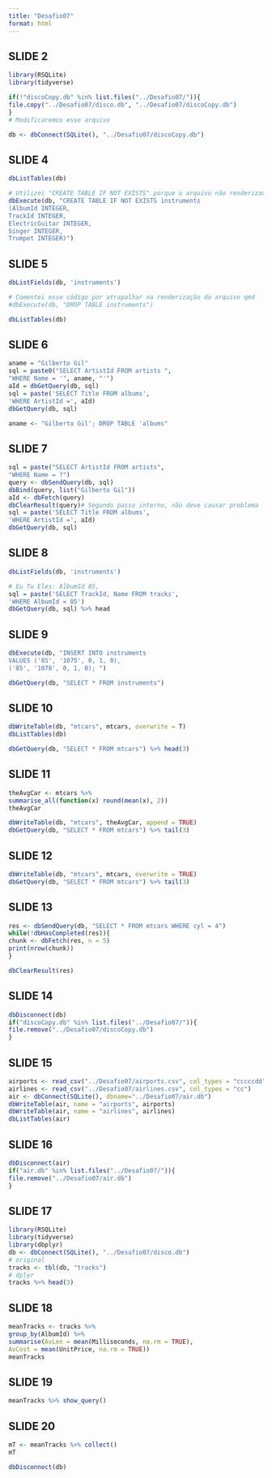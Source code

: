 ---
title: "Desafio07"
format: html
---
## SLIDE 2 ##
```{r}
library(RSQLite)
library(tidyverse)
```

```{r}
if(!"discoCopy.db" %in% list.files("../Desafio07/")){
file.copy("../Desafio07/disco.db", "../Desafio07/discoCopy.db")
}
# Modificaremos esse arquivo
```

```{r}
db <- dbConnect(SQLite(), "../Desafio07/discoCopy.db")
```

## SLIDE 4 ##

```{r}
dbListTables(db)
```

```{r}
# Utilizei "CREATE TABLE IF NOT EXISTS" porque o arquivo não renderizava pela tabela já existir.
dbExecute(db, "CREATE TABLE IF NOT EXISTS instruments
(AlbumId INTEGER,
TrackId INTEGER,
ElectricGuitar INTEGER,
Singer INTEGER,
Trumpet INTEGER)")
```

## SLIDE 5 ##

```{r}
dbListFields(db, 'instruments')
```

```{r}
# Comentei esse código por atrapalhar na renderização do arquivo qmd
#dbExecute(db, "DROP TABLE instruments")
```

```{r}
dbListTables(db)
```

## SLIDE 6 ##

```{r}
aname = "Gilberto Gil"
sql = paste0("SELECT ArtistId FROM artists ",
"WHERE Name = '", aname, "'")
aId = dbGetQuery(db, sql)
sql = paste('SELECT Title FROM albums',
'WHERE ArtistId =', aId)
dbGetQuery(db, sql)
```

```{r}
aname <- "Gilberto Gil'; DROP TABLE 'albums"
```

## SLIDE 7 ##

```{r}
sql = paste("SELECT ArtistId FROM artists",
"WHERE Name = ?")
query <- dbSendQuery(db, sql)
dbBind(query, list("Gilberto Gil"))
aId <- dbFetch(query)
dbClearResult(query)# Segundo passo interno, não deve causar problema
sql = paste('SELECT Title FROM albums',
'WHERE ArtistId =', aId)
dbGetQuery(db, sql)
```

## SLIDE 8 ##

```{r}
dbListFields(db, 'instruments')
```

```{r}
# Eu Tu Eles: AlbumId 85,
sql = paste('SELECT TrackId, Name FROM tracks',
'WHERE AlbumId = 85')
dbGetQuery(db, sql) %>% head
```

## SLIDE 9 ##

```{r}
dbExecute(db, "INSERT INTO instruments
VALUES ('85', '1075', 0, 1, 0),
('85', '1078', 0, 1, 0); ")
```

```{r}
dbGetQuery(db, "SELECT * FROM instruments")
```

## SLIDE 10 ##

```{r}
dbWriteTable(db, "mtcars", mtcars, overwrite = T)
dbListTables(db)
```

```{r}
dbGetQuery(db, "SELECT * FROM mtcars") %>% head(3)
```

## SLIDE 11 ##

```{r}
theAvgCar <- mtcars %>%
summarise_all(function(x) round(mean(x), 2))
theAvgCar
```

```{r}
dbWriteTable(db, "mtcars", theAvgCar, append = TRUE)
dbGetQuery(db, "SELECT * FROM mtcars") %>% tail(3)
```

## SLIDE 12 ##

```{r}
dbWriteTable(db, "mtcars", mtcars, overwrite = TRUE)
dbGetQuery(db, "SELECT * FROM mtcars") %>% tail(3)
```

## SLIDE 13 ##

```{r}
res <- dbSendQuery(db, "SELECT * FROM mtcars WHERE cyl = 4")
while(!dbHasCompleted(res)){
chunk <- dbFetch(res, n = 5)
print(nrow(chunk))
}
```

```{r}
dbClearResult(res)
```

## SLIDE 14 ##

```{r}
dbDisconnect(db)
if("discoCopy.db" %in% list.files("../Desafio07/")){
file.remove("../Desafio07/discoCopy.db")
}
```

## SLIDE 15 ##

```{r}
airports <- read_csv("../Desafio07/airports.csv", col_types = "cccccdd")
airlines <- read_csv("../Desafio07/airlines.csv", col_types = "cc")
air <- dbConnect(SQLite(), dbname="../Desafio07/air.db")
dbWriteTable(air, name = "airports", airports)
dbWriteTable(air, name = "airlines", airlines)
dbListTables(air)
```

## SLIDE 16 ##

```{r}
dbDisconnect(air)
if("air.db" %in% list.files("../Desafio07/")){
file.remove("../Desafio07/air.db")
}
```

## SLIDE 17 ##

```{r}
library(RSQLite)
library(tidyverse)
library(dbplyr)
db <- dbConnect(SQLite(), "../Desafio07/disco.db")
# original
tracks <- tbl(db, "tracks")
# dplyr
tracks %>% head(3)
```

## SLIDE 18 ##

```{r}
meanTracks <- tracks %>%
group_by(AlbumId) %>%
summarise(AvLen = mean(Milliseconds, na.rm = TRUE),
AvCost = mean(UnitPrice, na.rm = TRUE))
meanTracks
```

## SLIDE 19 ##

```{r}
meanTracks %>% show_query()
```

## SLIDE 20 ##

```{r}
mT <- meanTracks %>% collect()
mT
```

```{r}
dbDisconnect(db)
```
